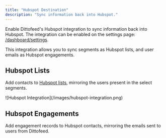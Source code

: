 ```yaml
---
title: "Hubspot Destination"
description: "Sync information back into Hubspot."
---
```


Enable Dittofeed's Hubspot integration to sync information back into Hubspot. The integration can be enabled on the settings page: [/dashboard/settings](https://dittofeed.com/dashboard/settings).

This integration allows you to sync segments as Hubspot lists, and user emails as Hubspot engagements.

## Hubspot Lists

Add contacts to [Hubspot lists](https://knowledge.hubspot.com/lists/create-active-or-static-lists), mirroring the users present in the select segments.

<Frame>
![Hubspot Integration](/images/hubspot-integration.png)
</Frame>

## Hubspot Engagements

Add engagement records to Hubspot contacts, mirroring the emails sent to users from Dittofeed.